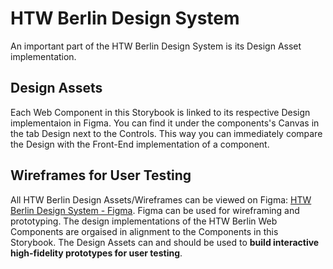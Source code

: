 
<Meta title="Design"></Meta>

<htw-berlin-logo size="m" color="green" href="https://www.figma.com/file/3G68UamepjyuhaTgi6knvD/HTW-Berlin-Design-System?node-id=178%3A82"></htw-berlin-logo>

# HTW Berlin Design System

An important part of the HTW Berlin Design System is its Design Asset implementation.

## Design Assets

Each Web Component in this Storybook is linked to its respective Design implementaion in Figma.
You can find it under the components's Canvas in the tab Design next to the Controls.
This way you can immediately compare the Design with the Front-End implementation of a component.

## Wireframes for User Testing

All HTW Berlin Design Assets/Wireframes can be viewed on Figma: [HTW Berlin Design System - Figma](https://www.figma.com/file/3G68UamepjyuhaTgi6knvD/HTW-Berlin-Design-System?node-id=178%3A82).
Figma can be used for wireframing and prototyping.
The design implementations of the HTW Berlin Web Components are orgaised in alignment to the Components in this Storybook.
The Design Assets can and should be used to **build interactive high-fidelity prototypes for user testing**.
